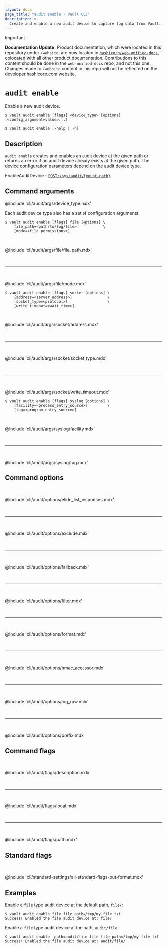 ```yaml
---
layout: docs
page_title: "audit enable - Vault CLI"
description: >-
  Create and enable a new audit device to capture log data from Vault.
---
```


> [!IMPORTANT]  
> **Documentation Update:** Product documentation, which were located in this repository under `/website`, are now located in [`hashicorp/web-unified-docs`](https://github.com/hashicorp/web-unified-docs), colocated with all other product documentation. Contributions to this content should be done in the `web-unified-docs` repo, and not this one. Changes made to `/website` content in this repo will not be reflected on the developer.hashicorp.com website.

# `audit enable`

Enable a new audit device.

<CodeBlockConfig hideClipboard>

```shell-session
$ vault audit enable [flags] <device_type> [options] [<config_argument=value>...]

$ vault audit enable [-help | -h]
```

</CodeBlockConfig>

## Description

`audit enable` creates and enables an audit device at the given path or returns
an error if an audit device already exists at the given path. The device
configuration parameters depend on the audit device type.

<Tip title="Related API endpoints">

  EnableAuditDevice - [`POST:/sys/audit/{mount-path}`](/vault/api-docs/system/audit#enable-audit-device)

</Tip>



## Command arguments

@include 'cli/audit/args/device_type.mdx'

Each audit device type also has a set of configuration arguments:

<Tabs>

<Tab heading="File">

<CodeBlockConfig hideClipboard>

```shell-session
$ vault audit enable [flags] file [options] \
    file_path=<path/to/log/file>            \
    [mode=<file_permissions>]
```

</CodeBlockConfig>

<br />

@include 'cli/audit/args/file/file_path.mdx'

<br /><hr /><br />

@include 'cli/audit/args/file/mode.mdx'

</Tab>

<Tab heading="Socket">

<CodeBlockConfig hideClipboard>

```shell-session
$ vault audit enable [flags] socket [options] \
    [address=<server_address>]                \
    [socket_type=<protocol>]                  \
    [write_timeout=<wait_time>]
```

</CodeBlockConfig>

<br />

@include 'cli/audit/args/socket/address.mdx'

<br /><hr /><br />

@include 'cli/audit/args/socket/socket_type.mdx'

<br /><hr /><br />

@include 'cli/audit/args/socket/write_timeout.mdx'

</Tab>

<Tab heading="Syslog">

<CodeBlockConfig hideClipboard>

```shell-session
$ vault audit enable [flags] syslog [options] \
    [facility=<process_entry_source>]         \
    [tag=<program_entry_source>]
```

</CodeBlockConfig>

<br />

@include 'cli/audit/args/syslog/facility.mdx'

<br /><hr /><br />

@include 'cli/audit/args/syslog/tag.mdx'

</Tab>

</Tabs>

## Command options

<br />

@include 'cli/audit/options/elide_list_responses.mdx'

<br /><hr /><br />

@include 'cli/audit/options/exclude.mdx'

<br /><hr /><br />

@include 'cli/audit/options/fallback.mdx'

<br /><hr /><br />

@include 'cli/audit/options/filter.mdx'

<br /><hr /><br />

@include 'cli/audit/options/format.mdx'

<br /><hr /><br />

@include 'cli/audit/options/hmac_accessor.mdx'

<br /><hr /><br />

@include 'cli/audit/options/log_raw.mdx'

<br /><hr /><br />

@include 'cli/audit/options/prefix.mdx'

## Command flags

<br />

@include 'cli/audit/flags/description.mdx'

<br /><hr /><br />

@include 'cli/audit/flags/local.mdx'

<br /><hr /><br />

@include 'cli/audit/flags/path.mdx'

## Standard flags

<br />

@include 'cli/standard-settings/all-standard-flags-but-format.mdx'

## Examples

Enable a `file` type audit device at the default path, `file/`:

```shell-session
$ vault audit enable file file_path=/tmp/my-file.txt
Success! Enabled the file audit device at: file/
```

Enable a `file` type audit device at the path, `audit/file`:

```shell-session
$ vault audit enable -path=audit/file file file_path=/tmp/my-file.txt
Success! Enabled the file audit device at: audit/file/
```

